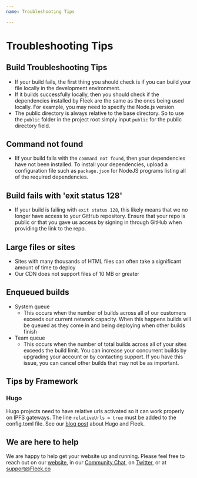 ```yaml
---
name: Troubleshooting Tips

---
```

# Troubleshooting Tips
## Build Troubleshooting Tips
* If your build fails, the first thing you should check is if you can build your file locally in the development environment.
* If it builds successfully locally, then you should check if the dependencies installed by Fleek are the same as the ones being used locally. For example, you may need to specify the Node.js version
* The public directory is always relative to the base directory. So to use the `public` folder in the project root simply input `public` for the public directory field.

## Command not found
* IIf your build fails with the `command not found`, then your dependencies have not been installed. To install your dependencies, upload a configuration file such as `package.json` for NodeJS programs listing all of the required dependencies.
## Build fails with 'exit status 128'
* If your build is failing with `exit status 128`, this likely means that we no longer have access to your GitHub repository. Ensure that your repo is public or that you gave us access by signing in through GitHub when providing the link to the repo.
## Large files or sites
* Sites with many thousands of HTML files can often take a significant amount of time to deploy
* Our CDN does not support files of 10 MB or greater
## Enqueued builds
* System queue
    * This occurs when the number of builds across all of our customers exceeds our current network capacity. When this happens builds will be queued as they come in and being deploying when other builds finish
* Team queue
    * This occurs when the number of total builds across all of your sites exceeds the build limit. You can increase your concurrent builds by upgrading your account or by contacting support. If you have this issue, you can cancel other builds that may not be as important.


## Tips by Framework
### Hugo
Hugo projects need to have relative urls activated so it can work properly on IPFS gateways.
The line `relativeUrls = true` must be added to the config.toml file.
See our [blog post](https://https://blog.fleek.co/posts/go-with-hugo-and-fleek) about Hugo and Fleek.

## We are here to help

We are happy to help get your website up and running. Please feel free to reach out on our [website](https://Fleek.co), in our [Community Chat](https://join.slack.com/t/fleek-public/shared_invite/zt-bxna7y1d-PbVdut4rgHt5jM6Zjg9g9A), on [Twitter](https://twitter.com/FleekHQ), or at support@Fleek.co